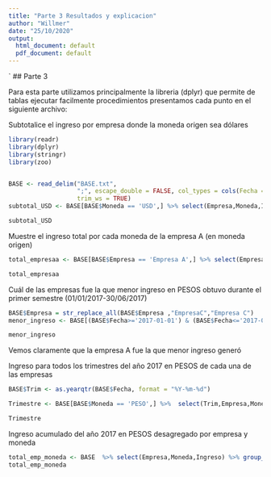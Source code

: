 ---
title: "Parte 3 Resultados y explicacion"
author: "Willmer"
date: "25/10/2020"
output:
  html_document: default
  pdf_document: default
---

`
## Parte 3

Para esta parte utilizamos principalmente la libreria (dplyr) que permite de tablas ejecutar facilmente procedimientos presentamos cada punto en el siguiente archivo:

Subtotalice el ingreso por empresa donde la moneda origen sea dólares

```{r}
library(readr)
library(dplyr)
library(stringr)
library(zoo)


BASE <- read_delim("BASE.txt", 
                   ";", escape_double = FALSE, col_types = cols(Fecha = col_date(format = "%d/%m/%Y")), 
                   trim_ws = TRUE)
subtotal_USD <- BASE[BASE$Moneda == 'USD',] %>% select(Empresa,Moneda,Ingreso) %>% group_by(Empresa,Moneda) %>% summarise(total = sum(Ingreso))

subtotal_USD

```

Muestre el ingreso total por cada moneda de la empresa A (en moneda origen)
```{r}
total_empresaa <- BASE[BASE$Empresa == 'Empresa A',] %>% select(Empresa,Moneda,Ingreso) %>% group_by(Empresa,Moneda) %>% summarise(total = sum(Ingreso))

total_empresaa


```
Cuál de las empresas fue la que menor ingreso en PESOS obtuvo durante el primer semestre (01/01/2017-30/06/2017)

```{r}
BASE$Empresa = str_replace_all(BASE$Empresa ,"EmpresaC","Empresa C")
menor_ingreso <- BASE[(BASE$Fecha>='2017-01-01') & (BASE$Fecha<='2017-06-30') & (BASE$Moneda == 'PESO'),] %>% group_by(Empresa,Moneda) %>% summarise(total = sum(Ingreso))

menor_ingreso

```
Vemos claramente que la empresa A fue la que menor ingreso generó

Ingreso para todos los trimestres del año 2017 en PESOS de cada una de las empresas

```{r}

BASE$Trim <- as.yearqtr(BASE$Fecha, format = "%Y-%m-%d")

Trimestre <- BASE[BASE$Moneda == 'PESO',] %>%  select(Trim,Empresa,Moneda,Ingreso) %>% group_by(Trim,Empresa,Moneda) %>% summarise(total = sum(Ingreso))

Trimestre


```
Ingreso acumulado del año 2017 en PESOS desagregado por empresa y moneda

```{r}
total_emp_moneda <- BASE  %>% select(Empresa,Moneda,Ingreso) %>% group_by(Empresa,Moneda )%>% summarise(total = sum(Ingreso))
total_emp_moneda

```


